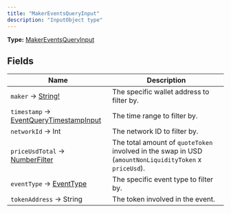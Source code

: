 ```yaml
---
title: "MakerEventsQueryInput"
description: "InputObject type"
---
```


**Type:** [MakerEventsQueryInput](/api-reference/types/makereventsqueryinput)

## Fields

| Name | Description |
|------|-------------|
| `maker` → [String!](/api-reference/types/string) | The specific wallet address to filter by. |
| `timestamp` → [EventQueryTimestampInput](/api-reference/types/eventquerytimestampinput) | The time range to filter by. |
| `networkId` → Int | The network ID to filter by. |
| `priceUsdTotal` → [NumberFilter](/api-reference/types/numberfilter) | The total amount of `quoteToken` involved in the swap in USD (`amountNonLiquidityToken` x `priceUsd`). |
| `eventType` → [EventType](/api-reference/types/eventtype) | The specific event type to filter by. |
| `tokenAddress` → String | The token involved in the event. |

